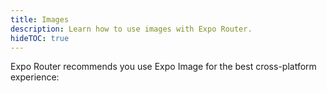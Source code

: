 ```yaml
---
title: Images
description: Learn how to use images with Expo Router.
hideTOC: true
---
```



Expo Router recommends you use Expo Image for the best cross-platform experience:

<BoxLink
  title="Expo Image API reference"
  description="For more information on how to install and use expo-image, see its API documentation."
  href="/versions/latest/sdk/image"
  imageUrl="/static/images/packages/expo-image.png"
/>
